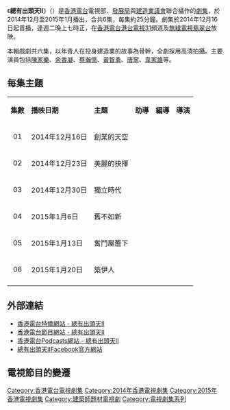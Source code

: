 {{unreferenced|time=2016-04-05T13:55:29+00:00}}
{{香港電台電視節目
|中文節目名=總有出頭天II
|英文節目名={{lang|en|A Dream Comes True II}}
|圖片=
|製作年份=2014
|監製=[[利子良|利子良]]
|編導=
|助導=
|語言=[[粵語|粵語]]
|集數=6集
|類型=劇集
|製作公司=[[香港電台|香港電台]]電視部
|演出=[[陳家樂_(藝人)|陳家樂]]、[[余香凝|余香凝]]、[[蔡瀚億|蔡瀚億]]、<br/>[[黃智勇|黃智勇]]、[[唐寧_(香港)|唐　寧]]、[[韋家雄|韋家雄]]
|主題曲=無盡
|作曲=[[Supper_Moment|Supper Moment]]
|填詞=[[Supper_Moment|Supper Moment]]
|主唱=[[Supper_Moment|Supper Moment]]
|地區=香港
|前集=[[總有出頭天_(香港電台電視劇)|總有出頭天]]（2013）
}}

《'''總有出頭天II'''》（{{lang-en|'''A Dream Comes True II'''}}）是[[香港電台|香港電台]]電視部、[[發展局|發展局]]與[[建造業議會|建造業議會]]聯合攝作的[[劇集|劇集]]，於2014年12月至2015年1月播出，合共6集，每集約25分鐘。劇集於2014年12月16日起首播，逢週二晚上七時正，在[[香港電台|香港電台]][[港台電視31、31A|港台電視31]]頻道及[[電視廣播有限公司|無綫電視]][[翡翠台|翡翠台]]放映。

本輯戲劇共六集，以年青人在投身建造業的故事為骨幹，全劇採用高清拍攝。主要演員包括[[陳家樂_(藝人)|陳家樂]]、[[余香凝|余香凝]]、[[蔡瀚億|蔡瀚億]]、[[黃智勇|黃智勇]]、[[唐寧_(香港)|唐寧]]、[[韋家雄|韋家雄]]等。

==每集主題==
{|class="wikitable"
|- style="background:cornflowerblue; color:white" align=center
|'''集數'''||'''播映日期'''||'''主題'''||'''助導'''||'''編導'''||'''導演'''
|-
|align=center|01||2014年12月16日||創業的天空||||||
|-
|align=center|02||2014年12月23日||美麗的抉擇||||||
|-
|align=center|03||2014年12月30日||獨立時代||||||
|-
|align=center|04||2015年1月6日||舊不如新||||||
|-
|align=center|05||2015年1月13日||奮鬥屋簷下||||||
|-
|align=center|06||2015年1月20日||築伊人||||||
|-
|}

==外部連結==
*[http://dct.etvonline.tv/ 香港電台特備網站 - 總有出頭天II]
*[http://programme.rthk.hk/rthk/tv/programme.php?name=tv/dreamscometrue2014 香港電台節目網站 - 總有出頭天II]
*[http://podcast.rthk.hk/podcast/item_epi.php?pid=765 香港電台Podcasts網站 - 總有出頭天II] {{Wayback|url=http://podcast.rthk.hk/podcast/item_epi.php?pid=765 |date=20180615135314 }}
*[https://www.facebook.com/dreamscometrue.rthk 總有出頭天IIFacebook官方網站]

<!--==參考來源==
{{reflist}}
-->

==電視節目的變遷==
{{電視節目的變遷
|電視台={{HK}}[[港台電視31、31A|港台電視31]]
|播放檔次=星期二 19:00-19:30 時段
|節目名稱=總有出頭天II<br/>（2014.12.16 - 2015.01.20）
|上一節目=[[消費新潮|消費新潮]]<br/>（2014.11.11 - 2014.12.09）
|下一節目=[[賭海迷徒2015|賭海迷徒2015]]<br/>（2015.01.27 - 2015.03.03）
}}

{{電視節目的變遷
|電視台={{HK}}[[港台電視31、31A|港台電視31]]
|播放檔次=星期一至五 20:00-20:30 時段
|節目名稱=總有出頭天II<br/>（2016.04.13 - 2016.04.20）
|上一節目=[[總有出頭天_(香港電台電視劇)|總有出頭天]]<br/>（2016.04.04 - 2016.04.12）
|下一節目=
}}

[[Category:香港電台電視劇集|Category:香港電台電視劇集]]
[[Category:2014年香港電視劇集|Category:2014年香港電視劇集]]
[[Category:2015年香港電視劇集|Category:2015年香港電視劇集]]
[[Category:建築師題材電視劇|Category:建築師題材電視劇]]
[[Category:電視劇集系列|Category:電視劇集系列]]